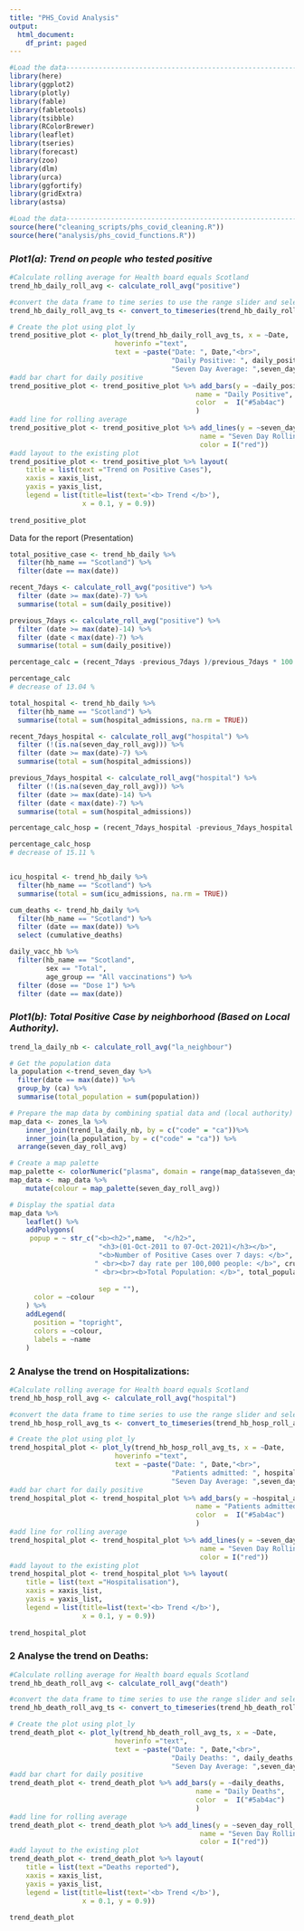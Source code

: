 ```yaml
---
title: "PHS_Covid Analysis"
output:
  html_document:
    df_print: paged
---
```


```r
#Load the data------------------------------------------------------------------
library(here)
library(ggplot2)
library(plotly)
library(fable)
library(fabletools)
library(tsibble)
library(RColorBrewer)
library(leaflet)
library(tseries)
library(forecast)
library(zoo)
library(dlm)
library(urca)
library(ggfortify)
library(gridExtra)
library(astsa)
```

```r

#Load the data------------------------------------------------------------------
source(here("cleaning_scripts/phs_covid_cleaning.R"))
source(here("analysis/phs_covid_functions.R"))

```

### ***Plot1(a): Trend on people who tested positive***

```r
#Calculate rolling average for Health board equals Scotland   
trend_hb_daily_roll_avg <- calculate_roll_avg("positive")

#convert the data frame to time series to use the range slider and selector
trend_hb_daily_roll_avg_ts <- convert_to_timeseries(trend_hb_daily_roll_avg)

# Create the plot using plot_ly
trend_positive_plot <- plot_ly(trend_hb_daily_roll_avg_ts, x = ~Date,
                          hoverinfo ="text",
                          text = ~paste("Date: ", Date,"<br>",
                                        "Daily Positive: ", daily_positive,"<br>",
                                        "Seven Day Average: ",seven_day_roll_avg))  
#add bar chart for daily positive
trend_positive_plot <- trend_positive_plot %>% add_bars(y = ~daily_positive, 
                                              name = "Daily Positive",
                                              color  =  I("#5ab4ac")  
                                              )
#add line for rolling average
trend_positive_plot <- trend_positive_plot %>% add_lines(y = ~seven_day_roll_avg,
                                               name = "Seven Day Rolling Average",
                                               color = I("red")) 
#add layout to the existing plot
trend_positive_plot <- trend_positive_plot %>% layout(
    title = list(text ="Trend on Positive Cases"),
    xaxis = xaxis_list,
    yaxis = yaxis_list,
    legend = list(title=list(text='<b> Trend </b>'),
                  x = 0.1, y = 0.9))
     
trend_positive_plot

```

Data for the report (Presentation)

```r
total_positive_case <- trend_hb_daily %>% 
  filter(hb_name == "Scotland") %>% 
  filter(date == max(date))

recent_7days <- calculate_roll_avg("positive") %>% 
  filter (date >= max(date)-7) %>% 
  summarise(total = sum(daily_positive))

previous_7days <- calculate_roll_avg("positive") %>% 
  filter (date >= max(date)-14) %>% 
  filter (date < max(date)-7) %>% 
  summarise(total = sum(daily_positive))

percentage_calc = (recent_7days -previous_7days )/previous_7days * 100 

percentage_calc
# decrease of 13.04 %

total_hospital <- trend_hb_daily %>% 
  filter(hb_name == "Scotland") %>% 
  summarise(total = sum(hospital_admissions, na.rm = TRUE))

recent_7days_hospital <- calculate_roll_avg("hospital") %>% 
  filter (!(is.na(seven_day_roll_avg))) %>% 
  filter (date >= max(date)-7) %>% 
  summarise(total = sum(hospital_admissions))

previous_7days_hospital <- calculate_roll_avg("hospital") %>% 
  filter (!(is.na(seven_day_roll_avg))) %>% 
  filter (date >= max(date)-14) %>% 
  filter (date < max(date)-7) %>% 
  summarise(total = sum(hospital_admissions))

percentage_calc_hosp = (recent_7days_hospital -previous_7days_hospital )/previous_7days_hospital * 100 

percentage_calc_hosp
# decrease of 15.11 %


icu_hospital <- trend_hb_daily %>% 
  filter(hb_name == "Scotland") %>% 
  summarise(total = sum(icu_admissions, na.rm = TRUE))

cum_deaths <- trend_hb_daily %>% 
  filter(hb_name == "Scotland") %>% 
  filter (date == max(date)) %>% 
  select (cumulative_deaths)

daily_vacc_hb %>% 
  filter(hb_name == "Scotland",
         sex == "Total",
         age_group == "All vaccinations") %>% 
  filter (dose == "Dose 1") %>% 
  filter (date == max(date))
```

### ***Plot1(b): Total Positive Case by neighborhood (Based on Local Authority).***

```r

trend_la_daily_nb <- calculate_roll_avg("la_neighbour")

# Get the population data  
la_population <-trend_seven_day %>% 
  filter(date == max(date)) %>% 
  group_by (ca) %>% 
  summarise(total_population = sum(population))

# Prepare the map data by combining spatial data and (local authority) la data  
map_data <- zones_la %>% 
    inner_join(trend_la_daily_nb, by = c("code" = "ca"))%>% 
    inner_join(la_population, by = c("code" = "ca")) %>% 
  arrange(seven_day_roll_avg)

# Create a map palette  
map_palette <- colorNumeric("plasma", domain = range(map_data$seven_day_roll_avg))
map_data <- map_data %>% 
    mutate(colour = map_palette(seven_day_roll_avg))

# Display the spatial data
map_data %>%
    leaflet() %>%
    addPolygons(
     popup = ~ str_c("<b><h2>",name,  "</h2>", 
                      "<h3>(01-Oct-2011 to 07-Oct-2021)</h3></b>", 
                      "<b>Number of Positive Cases over 7 days: </b>", seven_day_roll_avg,
                     " <br><b>7 day rate per 100,000 people: </b>", crude_rate7day_positive,
                     " <br><br><b>Total Population: </b>", total_population,
                     
                      sep = ""),
      color = ~colour
    ) %>%
    addLegend(
      position = "topright",
      colors = ~colour,
      labels = ~name
    )

```

### **2 Analyse the trend on Hospitalizations:**

```r
#Calculate rolling average for Health board equals Scotland   
trend_hb_hosp_roll_avg <- calculate_roll_avg("hospital")

#convert the data frame to time series to use the range slider and selector
trend_hb_hosp_roll_avg_ts <- convert_to_timeseries(trend_hb_hosp_roll_avg)

# Create the plot using plot_ly
trend_hospital_plot <- plot_ly(trend_hb_hosp_roll_avg_ts, x = ~Date,
                          hoverinfo ="text",
                          text = ~paste("Date: ", Date,"<br>",
                                        "Patients admitted: ", hospital_admissions,"<br>",
                                        "Seven Day Average: ",seven_day_roll_avg))  
#add bar chart for daily positive
trend_hospital_plot <- trend_hospital_plot %>% add_bars(y = ~hospital_admissions, 
                                              name = "Patients admitted",
                                              color  =  I("#5ab4ac")  
                                              )
#add line for rolling average
trend_hospital_plot <- trend_hospital_plot %>% add_lines(y = ~seven_day_roll_avg,
                                               name = "Seven Day Rolling Average",
                                               color = I("red")) 
#add layout to the existing plot
trend_hospital_plot <- trend_hospital_plot %>% layout(
    title = list(text ="Hospitalisation"),
    xaxis = xaxis_list,
    yaxis = yaxis_list,
    legend = list(title=list(text='<b> Trend </b>'),
                  x = 0.1, y = 0.9))
     
trend_hospital_plot

```

### **2 Analyse the trend on Deaths:**

```r
#Calculate rolling average for Health board equals Scotland   
trend_hb_death_roll_avg <- calculate_roll_avg("death")

#convert the data frame to time series to use the range slider and selector
trend_hb_death_roll_avg_ts <- convert_to_timeseries(trend_hb_death_roll_avg)

# Create the plot using plot_ly
trend_death_plot <- plot_ly(trend_hb_death_roll_avg_ts, x = ~Date,
                          hoverinfo ="text",
                          text = ~paste("Date: ", Date,"<br>",
                                        "Daily Deaths: ", daily_deaths,"<br>",
                                        "Seven Day Average: ",seven_day_roll_avg))  
#add bar chart for daily positive
trend_death_plot <- trend_death_plot %>% add_bars(y = ~daily_deaths, 
                                              name = "Daily Deaths",
                                              color  =  I("#5ab4ac")  
                                              )
#add line for rolling average
trend_death_plot <- trend_death_plot %>% add_lines(y = ~seven_day_roll_avg,
                                               name = "Seven Day Rolling Average",
                                               color = I("red")) 
#add layout to the existing plot
trend_death_plot <- trend_death_plot %>% layout(
    title = list(text ="Deaths reported"),
    xaxis = xaxis_list,
    yaxis = yaxis_list,
    legend = list(title=list(text='<b> Trend </b>'),
                  x = 0.1, y = 0.9))
     
trend_death_plot

```
